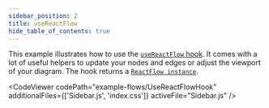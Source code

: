 ```yaml
---
sidebar_position: 2
title: useReactFlow
hide_table_of_contents: true
---
```



This example illustrates how to use the [`useReactFlow` hook](/docs/api/hooks/use-react-flow/). It comes with a lot of useful helpers to update your nodes and edges or adjust the viewport of your diagram. The hook returns a [`ReactFlow instance`](/docs/api/react-flow-instance/).

<CodeViewer
  codePath="example-flows/UseReactFlowHook"
  additionalFiles={['Sidebar.js', 'index.css']}
  activeFile="Sidebar.js"
/>
